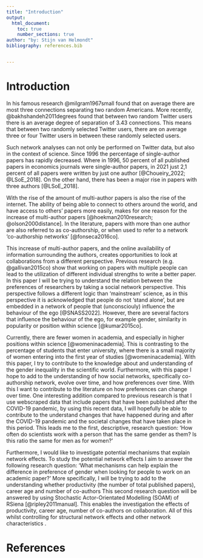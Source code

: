 ```yaml
---
title: "Introduction"
output:
  html_document:
    toc: true
    number_sections: true
author: "by: Stijn van Helmondt"
bibliography: references.bib


---
```


# Introduction

In his famous research @milgram1967small found that on average there are most three connections separating two random Americans. More recently, @bakhshandeh2011degrees found that between two random Twitter users there is an average degree of separation of 3.43 connections. This means that between two randomly selected Twitter users, there are on average three or four Twitter users in between these randomly selected users. 

Such network analyses can not only be performed on Twitter data, but also in the context of science. Since 1996 the percentage of single-author papers has rapidly decreased. Where in 1996, 50 percent of all published papers in economics journals were single-author papers, in 2021 just 2,1 percent of all papers were written by just one author [@Choueiry_2022; @LSoE_2018]. On the other hand, there has been a major rise in papers with three authors [@LSoE_2018]. 

With the rise of the amount of multi-author papers is also the rise of the internet. The ability of being able to connect to others around the world, and have access to others' papers more easily, makes for one reason for the increase of multi-author papers [@hoekman2010research; @olson2000distance]. In the literature, papers with more than one author are also referred to as co-authorship, or when used to refer to a network 'co-authorship networks' [@fonseca2016co].

This increase of multi-author papers, and the online availability of information surrounding the authors, creates opportunities to look at collaborations from a different perspective. Previous research (e.g. @gallivan2015co) show that working on papers with multiple people can lead to the utilization of different individual strengths to write a better paper. In this paper I will be trying to understand the relation between the preferences of researchers by taking a social network perspective. This perspective follows a different logic than 'mainstream' science, as in this perspective it is acknowledged that people do not 'stand alone', but are embedded in a network of people that (unconsciouly) influence the behaviour of the ego [@SNASS2022]. However, there are several factors that influence the behaviour of the ego, for example gender, similarity in popularity or position within science [@kumar2015co].

Currently, there are fewer women in academia, and especially in higher positions within science [@womeninacademia]. This is contrasting to the percentage of students that enter university, where there is a small majority of women entering into the first year of studies [@womeninacademia]. With this paper, I try to contribute to the knowledge about and understanding of the gender inequality in the scientific world. Furthermore, with this paper I hope to add to the understanding of how social networks, specifically co-authorship network, evolve over time, and how preferences over time. With this I want to contribute to the literature on how preferences can change over time. One interesting addition compared to previous research is that I use webscraped data that include papers that have been published after the COVID-19 pandemic, by using this recent data, I will hopefully be able to contribute to the understand changes that have happened during and after the COVID-19 pandemic and the societal changes that have taken place in this period. This leads me to the first, descriptive, research question: 'How often do scientists work with a person that has the same gender as them? Is this ratio the same for men as for women?'

Furthermore, I would like to investigate potential mechanisms that explain network effects. To study the potential network effects I aim to answer the following research question: 'What mechanisms can help explain the difference in preference of gender when looking for people to work on an academic paper?' More specifically, I will be trying to add to the understanding whether productivity (the number of total published papers), career age and number of co-authors This second research question will be answered by using Stochastic Actor-Orientated Modelling (SOAM) of RSiena [@ripley2011manual]. This enables the investigation the effects of productivity, career age, number of co-authors on collaboration. All of this whilst controlling for structural network effects and other network characteristics .


# References
